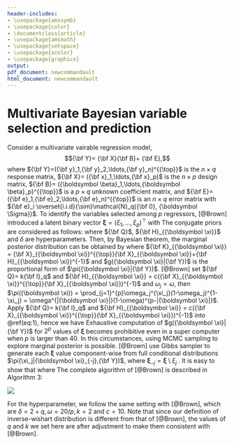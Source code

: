 ```yaml
---
header-includes:
- \usepackage{amssymb}
- \usepackage{color}
- \documentclass{article}
- \usepackage{amsmath}
- \usepackage{setspace}
- \usepackage{xcolor}
- \usepackage{graphicx}
output:
pdf_document: newcommandault
html_document: newcommandault
---
```

\newcommand\T{{\top}}
\newcommand\ubeta{{\boldsymbol \beta}}
\newcommand\uSigma{{\boldsymbol \Sigma}}
\newcommand\uepsilon{{\boldsymbol \epsilon}}
\newcommand\umu{{\boldsymbol \mu}}
\newcommand\utheta{{\boldsymbol \theta}}
\newcommand\ubg{{\boldsymbol \gamma}}
\newcommand\uphi{{\boldsymbol \phi}}
\newcommand\uxi{{\boldsymbol \xi}}

\newcommand\0{{\bf 0}}
\newcommand\uA{{\bf A}}
\newcommand\ua{{\bf a}}
\newcommand\uB{{\bf B}}
\newcommand\ub{{\bf b}}
\newcommand\uC{{\bf C}}
\newcommand\uD{{\bf D}}
\newcommand\uE{{\bf E}}
\newcommand\ue{{\bf e}}
\newcommand\uH{{\bf H}}
\newcommand\uI{{\bf I}}
\newcommand\uK{{\bf K}}
\newcommand\uM{{\bf M}}
\newcommand\uQ{{\bf Q}}
\newcommand\uV{{\bf V}}
\newcommand\uX{{\bf X}}
\newcommand\ux{{\bf x}}
\newcommand\uY{{\bf Y}}
\newcommand\uy{{\bf y}}
\newcommand\uz{{\bf z}}
\newcommand\diag{{\rm diag}}
\newcommand{\tr}{{\text tr}}

# Multivariate Bayesian variable selection and prediction

Consider a multivariate vairable regression model,
$$\uY = \uX\uB + \uE,$$
where $\uY=(\uy_1,\uy_2,\ldots,\uy_n)^{\T}$ is the $n \times q$ response matrix, $\uX = (\ux_1,\ldots,\ux_p)$ is the $n\times p$ design matrix, $\uB = (\ubeta_1,\ldots,\ubeta_p)^{\T}$ is a $p\times q$ unknown coefficient matrix, and $\uE = (\ue_1,\ue_2,\ldots,\ue_n)^{\T}$ is an $n\times q$ error matrix with $\ue_i \overset{i.i.d}{\sim}\mathcal{N}_q(\0, \uSigma)$. To identify the variables selected among $p$ regressors, [@Brown] introduced a latent binary vector $\uxi = (\xi_1,\ldots, \xi_p)^{\T}$ with
\begin{eqnarray*}
\xi_j=\begin{cases} 1 \quad &  \text{ if $\ubeta_j$ is active} \\0 \quad & \text{ if $\ubeta_j$ is not active}
\end{cases}.
\end{eqnarray*}
The conjugate priors are considered as follows:
\begin{eqnarray*}
&& \pi(\uB_{\uxi}|\uSigma,\uxi) \sim \mathcal{MN}(\0,\uH_{\uxi}, \uSigma)\\
&& \pi(\uSigma) \sim \mathcal{IW}(\uQ,\delta)\\
&& \pi(\uxi) \overset{ind}{\sim} \prod_{j=1}^{p} \text{Ber}(\omega_j),
\end{eqnarray*}
where $\uQ$, $\uH_{\uxi}$ and $\delta$ are hyperparameters. 
Then, by Bayesian theorem, the marginal posterior distribution can be obtained by
\begin{eqnarray*}
&&m(\uxi|\uY) \propto m(\uY|\uxi)\pi(\uxi)\\
&=&\iint f(\uY|\uB_{\uxi},\uSigma)\pi(\uB_{\uxi}|\uSigma, \uxi) \pi(\uSigma) d\uB d\uSigma \pi(\uxi)\\
&=&\iint (2\pi)^{-\frac{nq}{2}}|\uSigma|^{-\frac{n}{2}}\exp \left[-\frac{1}{2}\tr   \{(\uY-\uX_{\uxi}\uB_{\uxi})^{\T}(\uY-\uX_{\uxi}\uB_{\uxi})\}\uSigma^{-1} \right]\times\\
&&(2\pi)^{-\frac{|\uxi| q}{2}}|\uSigma|^{-\frac{|\uxi|}{2}} {|\uH_{\uxi}}|^{-\frac{q}{2}}\exp \left[\frac{1}{2}\tr\{\uB_{\uxi}^{\T}\uH_{\uxi}^{-1}\uB_{\uxi}\uSigma^{-1} \}  \right] \times \\
&& |\uQ|^{\frac{\delta}{2}}2^{-\frac{1}{2}\delta q}\uxi_q^{-1}(\frac{\delta}{2}) |\uSigma|^{-\frac{\delta + q + 1}{2}}\exp\{-\frac{1}{2}\tr(\uQ\uSigma^{-1}) \}d\uB_{\uxi} d\uSigma \pi(\uxi)\\
&\propto& (2\pi)^{-\frac{|\uxi| q}{2}}{|\uH_{\uxi}|}^{-\frac{q}{2}}\iint |\uSigma|^{-\frac{1}{2}(n+|\uxi|+\delta+q+1)}\exp\{-\frac{1}{2}\tr(\uQ\uSigma^{-1}) \} \\
&&\exp\left[-\frac{1}{2}\tr\left\{\left(\uB_{\uxi}^{\T}(\uX_{\uxi}^{\T}\uX_{\uxi}+\uH_{\uxi}^{-1})\uB_{\uxi}-2\uB_{\uxi}^{\T}\uX_{\uxi}^{\T}\uY\right)\uSigma^{-1}\right\}\right]\times \\
&&\exp\left[-\frac{1}{2}\tr\left\{\uY^{\T}\uY\uSigma^{-1} \right\}  \right]d\uB_{\uxi} d\uSigma \pi(\uxi)\\
&=& (2\pi)^{-\frac{|\uxi| q}{2}}{|\uH_{\uxi}|}^{-\frac{q}{2}}\iint |\uSigma|^{-\frac{1}{2}(n+|\uxi|+\delta+q+1)}\exp\{-\frac{1}{2}\tr[(\uY^{\T}\uY+\uQ)\uSigma^{-1}]\}\times \\
&&\exp\left[-\frac{1}{2}\tr\left\{\left(\uB_{\uxi}^{\T}\uK_{\uxi}\uB_{\uxi}-2\uB_{\uxi}^{\T}\uK_{\uxi}\uK_{\uxi}^{-1}\uX_{\uxi}^{\T}\uY\right)\uSigma^{-1}\right\}\right]d\uB_{\uxi} d\uSigma \pi(\uxi)\\
&=& (2\pi)^{-\frac{|\uxi| q}{2}}{|\uH_{\uxi}|}^{-\frac{q}{2}}\iint |\uSigma|^{-\frac{1}{2}(n+|\uxi|+\delta+q+1)}\times\\
&&\exp\{-\frac{1}{2}\tr[(\uY^{\T}\uY-\tilde{\uB}_{\uxi}^{\T}\uK_{\uxi}\tilde{\uB}_{\uxi} +\uQ)\uSigma^{-1}]\}\times \\
&&\exp\left[-\frac{1}{2}\tr\left\{\left( (\uB_{\uxi} - \tilde{\uB}_{\uxi})^{\T} \uK_{\uxi}(\uB_{\uxi} - \tilde{\uB}_{\uxi})\right)\uSigma^{-1}\right\}\right]d\uB_{\uxi} d\uSigma \pi(\uxi)\\
&=& (2\pi)^{-\frac{|\uxi| q}{2}}{|\uH_{\uxi}|}^{-\frac{q}{2}} (2\pi)^{\frac{|\uxi| q}{2}} |\uK_{\uxi}|^{-\frac{q}{2}} \times \\
&&\int |\uSigma|^{\frac{|\uxi|}{2}} |\uSigma|^{-\frac{1}{2}(n+|\uxi|+\delta+q+1)}\exp\{-\frac{1}{2}\tr[(\uY^{\T}\uY-\tilde{\uB}_{\uxi}^{\T}\uK_{\uxi}\tilde{\uB}_{\uxi} +\uQ)\uSigma^{-1}]\}  d\uSigma \pi(\uxi)\\
&=& {|\uH_{\uxi}|}^{-\frac{q}{2}} |\uK_{\uxi}|^{-\frac{q}{2}}
\int |\uSigma|^{-\frac{1}{2}(n+\delta+q+1)}\times\\
&&\exp\{-\frac{1}{2}\tr[(\uY^{\T}\uY-\uY^{\T}\uX_{\uxi}\uK_{\uxi}^{-1}\uX_{\uxi}^{\T}\uY +\uQ)\uSigma^{-1}]\}  d\uSigma \pi(\uxi)\\
&=& {|\uH_{\uxi}\uK_{\uxi}|}^{-\frac{q}{2}}
\int |\uSigma|^{-\frac{1}{2}(n+\delta+q+1)}\times\\
&&\exp\{-\frac{1}{2}\tr[(\uY^{\T}(\uI_n - \uX_{\uxi}\uK_{\uxi}^{-1}\uX_{\uxi}^{\T})\uY +\uQ)\uSigma^{-1}]\}  d\uSigma \pi(\uxi)\\
&\propto& {|\uH_{\uxi}\uK_{\uxi}|}^{-\frac{q}{2}}|\uY^{\T}(\uI_n - \uX_{\uxi}\uK_{\uxi}^{-1}\uX_{\uxi}^{\T})\uY +\uQ|^{-\frac{n+\delta}{2}} \pi(\uxi)\\
&\equiv&g(\uxi|\uY),
(\#eq:1)
\end{eqnarray*}
where $\uK_{\uxi} = \uX_{\uxi}^{\T}\uX_{\uxi}+\uH_{\uxi}^{-1}$ and $g(\uxi|\uY)$ is the proportional form of $\pi(\uxi|\uY)$. [@Brown] set $\uQ = k\uI_q$ and $\uH_{\uxi} = c(\uX_{\uxi}^{\T}\uX_{\uxi})^{-1}$ and $\omega_j = \omega$, then $\pi(\uxi) = \prod_{j=1}^{p}\omega_j^{\xi_j}(1-\omega_j)^{1-\xi_j} = \omega^{|\uxi|}(1-\omega)^{p-|\uxi|}$. Apply $\uQ = k\uI_q$ and $\uH_{\uxi} = c(\uX_{\uxi}^{\T}\uX_{\uxi})^{-1}$ into \@ref(eq:1), hence we have
\begin{eqnarray*}
\log g(\uxi|\uY) &=& -\frac{n+\delta}{2}\log|k\uI_{q} + \uY^{\T}\uY - \frac{c}{c+1}\uY^{\T}\uX_{\uxi}(\uX_{\uxi}^{\T}\uX_{\uxi}^{-1})\uX_{\uxi}^{\T}\uY|-\\
&&\frac{q|\uxi|}{2}\log(c+1)+ |\uxi|\log\omega+(p-|\uxi|)\log(1-\omega).
\end{eqnarray*}
Exhaustive computation of $g(\uxi|\uY)$ for $2^p$ values of $\uxi$ becomes prohibitive even in a super computer when $p$ is larger than 40. In this circumstances, using MCMC sampling to explore marginal posterior is possible. [@Brown] use Gibbs sampler to generate each $\uxi$ value component-wise from full conditional distributions $\pi(\xi_j|\uxi_{-j},\uY)$, where $\uxi_{-j} = \uxi \setminus {\xi_j}$ . It is easy to show that
\begin{eqnarray*}
\pi(\xi_j = 1|\uxi_{-j},\uY) = \frac{\theta_j}{\theta_j+1},
\end{eqnarray*}
where
\begin{eqnarray*}
\theta_j = \frac{g(\xi_j = 1, \uxi_{-j}|\uY)}{g(\xi_j = 0, \uxi_{-j}|\uY)}.
\end{eqnarray*}
The complete algorithm of [@Brown] is described in Algorithm 3:

![](alg-brown.png)

For the hyperparameter, we follow the same setting with [@Brown], which are $\delta = 2+q, \omega = 20/p, k = 2$ and $c = 10$. Note that since our definition of inverse-wishart distribution is different from that of [@Brown], the values of $q$ and $k$ we set here are after adjustment to make them consistent with [@Brown].